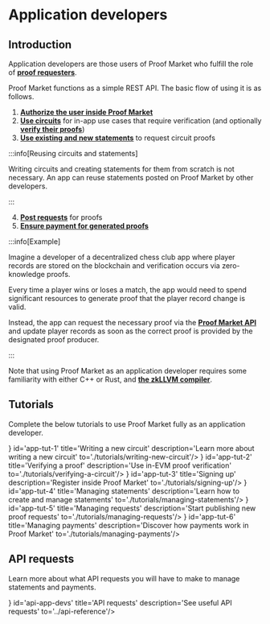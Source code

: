 
# Application developers

## Introduction

Application developers are those users of Proof Market who fulfill the role of [**proof requesters**](../glossary#proof-requester).

Proof Market functions as a simple REST API. The basic flow of using it is as follows.

1. [**Authorize the user inside Proof Market**](./tutorials/signing-up)
2. [**Use circuits**](./tutorials/writing-new-circuit) for in-app use cases that require verification (and optionally [**verify their proofs**](./tutorials/verifying-a-circuit))
3. [**Use existing and new statements**](./tutorials/managing-statements) to request circuit proofs

:::info[Reusing circuits and statements]

Writing circuits and creating statements for them from scratch is not necessary. An app can reuse statements posted on Proof Market by other developers. 

:::

4. [**Post requests**](./tutorials/managing-requests) for proofs
5. [**Ensure payment for generated proofs**](./tutorials/managing-payments)

:::info[Example]

Imagine a developer of a decentralized chess club app where player records are stored on the blockchain and verification occurs via zero-knowledge proofs.

Every time a player wins or loses a match, the app would need to spend significant resources to generate proof that the player record change is valid.

Instead, the app can request the necessary proof via the [**Proof Market API**](../api-reference) and update player records as soon as the correct proof is provided by the designated proof producer.

:::


Note that using Proof Market as an application developer requires some familiarity with either C++ or Rust, and [**the zkLLVM compiler**](../../zkllvm/overview/what-is-zkllvm).  

## Tutorials

Complete the below tutorials to use Proof Market fully as an application developer.

<CardSection>
    <Card icon={<img src={NewCircuit}/>} id='app-tut-1' title='Writing a new circuit' description='Learn more about writing a new circuit' to='./tutorials/writing-new-circuit'/>
    <Card icon={<img src={Verify}/>} id='app-tut-2' title='Verifying a proof' description='Use in-EVM proof verification' to='./tutorials/verifying-a-circuit'/>
    <Card icon={<img src={Register}/>} id='app-tut-3' title='Signing up' description='Register inside Proof Market' to='./tutorials/signing-up'/>
    <Card icon={<img src={Statements}/>} id='app-tut-4' title='Managing statements' description='Learn how to create and manage statements' to='./tutorials/managing-statements'/>
    <Card icon={<img src={Request}/>} id='app-tut-5' title='Managing requests' description='Start publishing new proof requests' to='./tutorials/managing-requests'/>
    <Card icon={<img src={Payments}/>} id='app-tut-6' title='Managing payments' description='Discover how payments work in Proof Market' to='./tutorials/managing-payments'/>
</CardSection>


## API requests

Learn more about what API requests you will have to make to manage statements and payments.

<CardSection>
    <Card icon={<img src={API}/>} id='api-app-devs' title='API requests' description='See useful API requests' to='../api-reference'/>
</CardSection>
